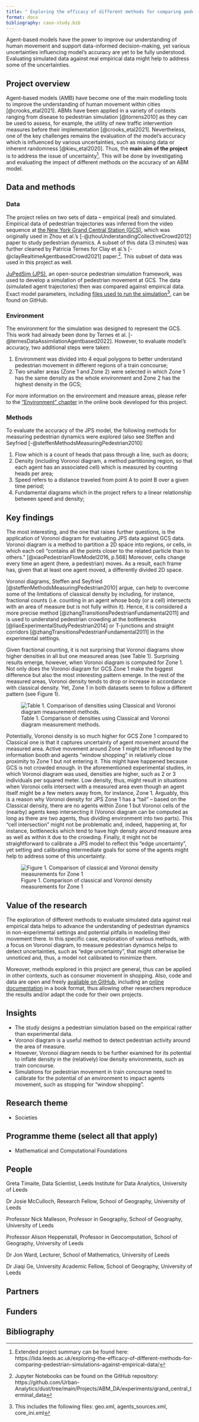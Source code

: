 ```yaml
---
title: " Exploring the efficacy of different methods for comparing pedestrian simulations against empirical data"
format: docx
bibliography: case-study.bib
---
```


<!-- Introductory sentence: try to get to the bottom of your research in one sentence, this is your elevator pitch and should hook the audience in. What’s the human interest angle? -->

Agent-based models have the power to improve our understanding of human movement and support data-informed decision-making, yet various uncertainties influencing model's accuracy are yet to be fully understood. Evaluating simulated data against real empirical data might help to address some of the uncertainties.

## Project overview

<!-- Sticking to one paragraph (3-4 sentences) give the background of the project including project aims. Is there anything new or unique about this research?  -->

Agent-based models (AMB) have become one of the main modelling tools to improve the understanding of human movement within cities [@crooks_etal2021]. ABMs have been applied in a variety of contexts ranging from disease to pedestrian simulation [@torrens2010] as they can be used to assess, for example, the utility of new traffic intervention measures before their implementation [@crooks_etal2021]. Nevertheless, one of the key challenges remains the evaluation of the model's accuracy which is influenced by various uncertainties, such as missing data or inherent randomness [@kieu_etal2020]. Thus, the **main aim of the project** is to address the issue of uncertainty^[Extended project summary can be found here: https://lida.leeds.ac.uk/exploring-the-efficacy-of-different-methods-for-comparing-pedestrian-simulations-against-empirical-data/]. This will be done by investigating and evaluating the impact of different methods on the accuracy of an ABM model.


## Data and methods

<!-- Outline the; who, what, when, where and how of the study -->
### Data

The project relies on two sets of data -- empirical (real) and simulated. Empirical data of pedestrian trajectories was inferred from the video sequence at [the New York Grand Central Station (GCS)](https://www.ee.cuhk.edu.hk/~xgwang/grandcentral.html), which was originally used in Zhou et al.'s [-@zhouUnderstandingCollectiveCrowd2012] paper to study pedestrian dynamics. A subset of this data (3 minutes) was further cleaned by Patricia Ternes for Clay et al.'s [-@clayRealtimeAgentbasedCrowd2021] paper.^[Jupyter Notebooks can be found on the GitHub repository: https://github.com/Urban-Analytics/dust/tree/main/Projects/ABM_DA/experiments/grand_central_terminal_data]. This subset of data was used in this project as well.

[JuPedSim (JPS)](https://www.jupedsim.org/jupedsim_introduction.html), an open-source pedestrian simulation framework, was used to develop a simulation of pedestrian movement at GCS. The data (simulated agent trajectories) then was compared against empirical data. Exact model parameters, including [files used to run the simulation](https://github.com/GretaTimaite/pedestrian_simulation/releases/tag/data)^[This includes the following files: geo.xml, agents_sources.xml, core_ini.xml], can be found on GitHub. 

### Environment

The environment for the simulation was designed to represent the GCS. This work had already been done by Ternes et al. [-@ternesDataAssimilationAgentbased2022]. However, to evaluate model's accuracy, two additional steps were taken:

1. Environment was divided into 4 equal polygons to better understand pedestrian movement in different regions of a train concourse;
2. Two smaller areas (Zone 1 and Zone 2) were selected in which Zone 1 has the same density as the whole environment and Zone 2 has the highest density in the GCS;

For more information on the environment and measure areas, please refer to the ["Environment" chapter](https://gretatimaite.github.io/gcs_jps/envir.html#global) in the online book developed for this project.

### Methods

To evaluate the accuracy of the JPS model, the following methods for measuring pedestrian dynamics were explored (also see Steffen and Seyfried [-@steffenMethodsMeasuringPedestrian2010]: 

1. Flow which is a count of heads that pass through a line, such as doors;
2. Density (including Voronoi diagram, a method partitioning region, so that each agent has an associated cell) which is measured by counting heads per area;
3. Speed refers to a distance traveled from point A to point B over a given time period;
4. Fundamental diagrams which in the project refers to a linear relationship between speed and density;


## Key findings

<!-- Outline the results of the research project. Aim to stick to 2-3 paragraphs. Use imagery (clearly labelled and with descriptors – see images guidance at end of template) where appropriate. -->

The most interesting, and the one that raises further questions, is the application of Voronoi diagram for evaluating JPS data against GCS data. Voronoi diagram is a method to partition a 2D space into regions, or cells, in which each cell "contains all the points closer to the related particle than to others.” [@xiaoPedestrianFlowModel2016, p.568] Moreover, cells change every time an agent (here, a pedestrian) moves. As a result, each frame has, given that at least one agent moved, a differently divided 2D space. 

Voronoi diagrams, Steffen and Seyfried [@steffenMethodsMeasuringPedestrian2010] argue, can help to overcome some of the limitations of classical density by including, for instance, fractional counts (i.e. counting in an agent whose body (or a cell) intersects with an area of measure but is not fully within it). Hence, it is considered a more precise method [@zhangTransitionsPedestrianFundamental2011] and is used to understand pedestrian crowding at the bottlenecks [@liaoExperimentalStudyPedestrian2014] or T-junctions and straight corridors [@zhangTransitionsPedestrianFundamental2011] in the experimental settings. 

Given fractional counting, it is not surprising that Voronoi diagrams show higher densities in all but one measured areas (see Table 1). Surprising results emerge, however, when Voronoi diagram is computed for Zone 1. Not only does the Voronoi diagram for GCS Zone 1 make the biggest difference but also the most interesting pattern emerge. In the rest of the measured areas, Voronoi density tends to drop or increase in accordance with classical density. Yet, Zone 1 in both datasets seem to follow a different pattern (see Figure 1). 

![Table 1. Comparison of densities using Classical and Voronoi diagram measurement methods.](densities_quant.png)

Potentially, Voronoi density is so much higher for GCS Zone 1 compared to Classical one is that it captures uncertainty of agent movement around the measured area. Active movement around Zone 1 might be influenced by the information booth and agents "window shopping" in relatively close proximity to Zone 1 but not entering it. This might have happened because GCS is not crowded enough. In the aforementioned experimental studies, in which Voronoi diagram was used, densities are higher, such as 2 or 3 individuals per squared meter. Low density, thus, might result in situations when Voronoi cells intersect with a measured area even though an agent itself might be a few meters away from, for instance, Zone 1. Arguably, this is a reason why Voronoi density for JPS Zone 1 has a "tail" -- based on the Classical density, there are no agents within Zone 1 but Voronoi cells of the (nearby) agents keep intersecting it (Voronoi diagram can be computed as long as there are two agents, thus dividing environment into two parts). This "cell intersection" might not be problematic and, indeed, happening at, for instance, bottlenecks which tend to have high density around measure area as well as within it due to the crowding. Finally, it might not be straightforward to calibrate a JPS model to reflect this "edge uncertainty", yet setting and calibrating intermediate goals for some of the agents might help to address some of this uncertainty.

![Figure 1. Comparison of classical and Voronoi density measurements for Zone 1](voronoi_z1_comp.png)

## Value of the research

<!-- What is the impact, how will this benefit xyz? How could the research be applied to real-world problems or what is the usage/benefit? -->

The exploration of different methods to evaluate simulated data against real empirical data helps to advance the understanding of pedestrian dynamics in non-experimental settings and potential pitfalls in modelling their movement there. In this specific case, exploration of various methods, with a focus on Voronoi diagram, to measure pedestrian dynamics helps to detect uncertainties, such as "edge uncertainty", that might otherwise be unnoticed and, thus, a model not calibrated to minimize them.

Moreover, methods explored in this project are general, thus can be applied in other contexts, such as consumer movement in shopping. Also, code and data are open and freely [available on GitHub](https://github.com/GretaTimaite/pedestrian_simulation), including an [online documentation](https://gretatimaite.github.io/gcs_jps/) in a book format, thus allowing other researchers reproduce the results and/or adapt the code for their own projects.

## Insights

- The study designs a pedestrian simulation based on the empirical rather than experimental data.
- Voronoi diagram is a useful method to detect pedestrian activity around the area of measure.
- However, Voronoi diagram needs to be further examined for its potential to inflate density in the (relatively) low density environments, such as train concourse.
- Simulations for pedestrian movement in train concourse need to calibrate for the potential of an environment to impact agents movement, such as stopping for "window shopping".

## Research theme

<!-- Identify which LIDA research theme(s) this sits under:  -->

<!-- - Health -->

- Societies

<!-- - Environment -->

## Programme theme (select all that apply)

<!-- - Statistical Data Science -->

<!-- - Artificial Intelligence -->

<!-- - Visualisation Extended Reality -->

- Mathematical and Computational Foundations

<!-- - Data Science Infrastructures -->

## People

<!-- Who was involved, their job title and institution. -->

Greta Timaite, Data Scientist, Leeds Institute for Data Analytics, University of Leeds

Dr Josie McCulloch, Research Fellow, School of Geography, University of Leeds

Professor Nick Malleson, Professor in Geography, School of Geography, University of Leeds  

Professor Alison Heppenstall, Professor in Geocomputation, School of Geography, University of Leeds 

Dr Jon Ward, Lecturer, School of Mathematics, University of Leeds

Dr Jiaqi Ge, University Academic Fellow, School of Geography, University of Leeds

## Partners

<!-- All partners involved (except where an NDA applies) -->

<!-- N.B. Partner stakeholders should be sent a copy of the case study before it is shared on LIDA comms and be asked to approve it. An email confirming their approval should be sent to the LIDA Comms Manager and Programme Co-Ordinator. -->

## Funders

<!-- Funded by… (e.g. CDRC, The Alan Turing Institute – check with supervisor if unsure) -->

## Bibliography




